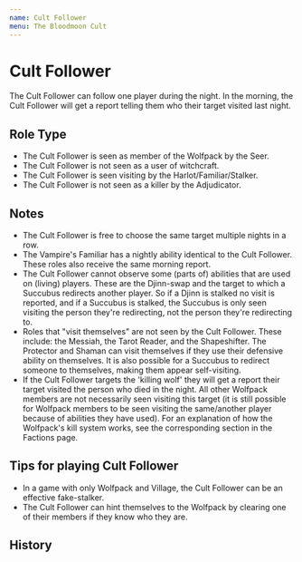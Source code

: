 ```yaml
---
name: Cult Follower
menu: The Bloodmoon Cult
---
```


# Cult Follower

The Cult Follower can follow one player during the night. In the
morning, the Cult Follower will get a report telling them who their
target visited last night.

## Role Type

  - The Cult Follower is seen as member of the Wolfpack by the Seer.
  - The Cult Follower is not seen as a user of witchcraft.
  - The Cult Follower is seen visiting by the Harlot/Familiar/Stalker.
  - The Cult Follower is not seen as a killer by the Adjudicator.

## Notes

  - The Cult Follower is free to choose the same target multiple nights
    in a row.
  - The Vampire's Familiar has a nightly ability identical to the Cult
    Follower. These roles also receive the same morning report.
  - The Cult Follower cannot observe some (parts of) abilities that are
    used on (living) players. These are the Djinn-swap and the target to
    which a Succubus redirects another player. So if a Djinn is stalked
    no visit is reported, and if a Succubus is stalked, the Succubus is
    only seen visiting the person they're redirecting, not the person
    they're redirecting to.
  - Roles that "visit themselves" are not seen by the Cult Follower.
    These include: the Messiah, the Tarot Reader, and the Shapeshifter.
    The Protector and Shaman can visit themselves if they use their
    defensive ability on themselves. It is also possible for a Succubus
    to redirect someone to themselves, making them appear self-visiting.
  - If the Cult Follower targets the 'killing wolf' they will get a
    report their target visited the person who died in the night. All
    other Wolfpack members are not necessarily seen visiting this target
    (it is still possible for Wolfpack members to be seen visiting the
    same/another player because of abilities they have used). For an
    explanation of how the Wolfpack's kill system works, see the
    corresponding section in the Factions page.

## Tips for playing Cult Follower

  - In a game with only Wolfpack and Village, the Cult Follower can be
    an effective fake-stalker.
  - The Cult Follower can hint themselves to the Wolfpack by clearing
    one of their members if they know who they are.

## History
